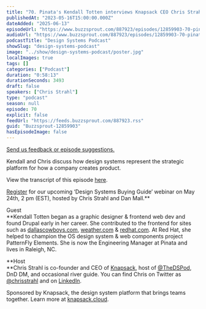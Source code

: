 ```yaml
---
title: "70. Pinata's Kendall Totten interviews Knapsack CEO Chris Strahl: Design with code and AI"
publishedAt: "2023-05-16T15:00:00.000Z"
dateAdded: "2025-06-13"
episodeUrl: "https://www.buzzsprout.com/887923/episodes/12859903-70-pinata-s-kendall-totten-interviews-knapsack-ceo-chris-strahl-design-with-code-and-ai.mp3"
audioUrl: "https://www.buzzsprout.com/887923/episodes/12859903-70-pinata-s-kendall-totten-interviews-knapsack-ceo-chris-strahl-design-with-code-and-ai.mp3"
podcastTitle: "Design Systems Podcast"
showSlug: "design-systems-podcast"
image: "../show/design-systems-podcast/poster.jpg"
localImages: true
tags: []
categories: ["Podcast"]
duration: "0:58:13"
durationSeconds: 3493
draft: false
speakers: ["Chris Strahl"]
type: "podcast"
season: null
episode: 70
explicit: false
feedUrl: "https://feeds.buzzsprout.com/887923.rss"
guid: "Buzzsprout-12859903"
hasEpisodeImage: false
---
```

[Send us feedback or episode suggestions.](https://www.buzzsprout.com/twilio/text_messages/887923/open_sms)

Kendall and Chris discuss how design systems represent the strategic platform for how a company creates product.  
  
View the transcript of this episode [here](https://docs.google.com/document/d/1Gh5TQKxnrNkB7hM83GclsU1ZGO5RqqBi/edit).  
  
[Register](https://knapsack-cloud.zoom.us/webinar/register/WN_sa70vEN5Qxyrc4mGL7-OMw?utm_source=linkedin&utm_medium=social&utm_campaign=dsbgw#/registration) for our upcoming ‘Design Systems Buying Guide’ webinar on May 24th, 2 pm (EST), hosted by Chris Strahl and Dan Mall.**  
  
Guest  
**Kendall Totten began as a graphic designer & frontend web dev and found Drupal early in her career. She contributed to the frontend for sites such as [dallascowboys.com](http://dallascowboys.com/), [weather.com](http://weather.com/) & [redhat.com](http://redhat.com/). At Red Hat, she helped to champion the OS design system & web components project PatternFly Elements. She is now the Engineering Manager at Pinata and lives in Raleigh, NC.  
  
**Host  
**Chris Strahl is co-founder and CEO of [Knapsack](https://www.knapsack.cloud/), host of [@TheDSPod](https://twitter.com/thedspod), DnD DM, and occasional river guide. You can find Chris on Twitter as [@chrisstrahl](https://twitter.com/chrisstrahl) and on [LinkedIn](https://www.linkedin.com/in/chrisstrahl/).  
  
Sponsored by Knapsack, the design system platform that brings teams together. Learn more at [knapsack.cloud](https://www.knapsack.cloud/?utm_source=podcast).
